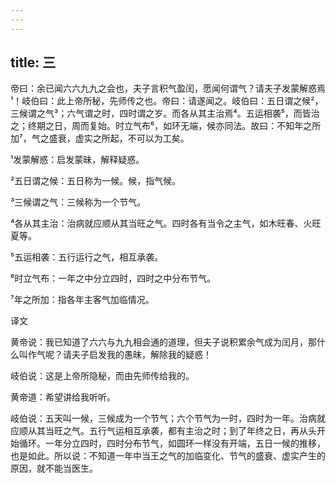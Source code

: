 ```yaml
---
---
---
```

title: 三
---




帝曰：余已闻六六九九之会也，夫子言积气盈闰，愿闻何谓气？请夫子发蒙解惑焉¹！岐伯曰：此上帝所秘，先师传之也。帝曰：请遂闻之。岐伯曰：五日谓之候²，三候谓之气³；六气谓之时，四时谓之岁。而各从其主治焉⁴。五运相袭⁵，而皆治之；终期之日，周而复始。时立气布⁶，如环无端，候亦同法。故曰：不知年之所加⁷，气之盛衰，虚实之所起，不可以为工矣。

¹发蒙解惑：启发蒙昧，解释疑惑。

²五日谓之候：五日称为一候。候，指气候。

³三候谓之气：三候称为一个节气。

⁴各从其主治：治病就应顺从其当旺之气。四时各有当令之主气，如木旺春、火旺夏等。

⁵五运相袭：五行运行之气，相互承袭。

⁶时立气布：一年之中分立四时，四时之中分布节气。

⁷年之所加：指各年主客气加临情况。

译文

黄帝说：我已知道了六六与九九相会通的道理，但夫子说积累余气成为闰月，那什么叫作气呢？请夫子启发我的愚昧，解除我的疑惑！

岐伯说：这是上帝所隐秘，而由先师传给我的。

黄帝道：希望讲给我听听。

岐伯说：五天叫一候，三候成为一个节气；六个节气为一时，四时为一年。治病就应顺从其当旺之气。五行气运相互承袭，都有主治之时；到了年终之日，再从头开始循环。一年分立四时，四时分布节气，如圆环一样没有开端，五日一候的推移，也是如此。所以说：不知道一年中当王之气的加临变化、节气的盛衰、虚实产生的原因，就不能当医生。